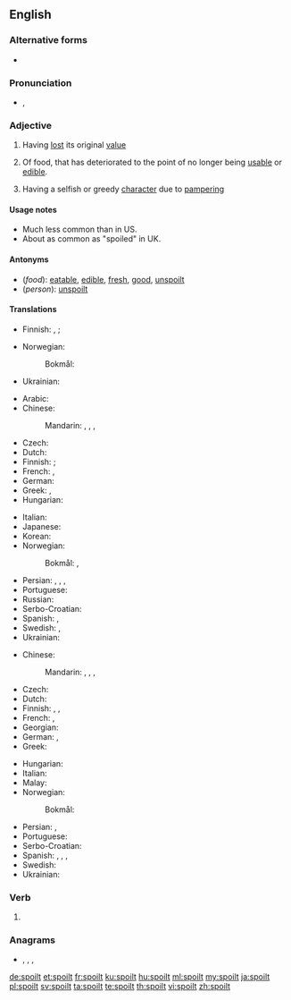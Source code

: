 ==English==

===Alternative forms===
* {{l|en|spoiled}}

===Pronunciation===
* {{enPR|spoilt}}, {{IPA|/spɔɪlt/|lang=en}}

===Adjective===
{{en-adj}} {{qualifier|UK spelling}}

# {{lb|en|UK}} Having [[lost]] its original [[value]]
# Of food, that has deteriorated to the point of no longer being [[usable]] or [[edible]].
# {{lb|en|of a person, usually a child}} Having a selfish or greedy [[character]] due to [[pamper]]ing

====Usage notes====
* Much less common than {{m|en|spoiled}} in US.
* About as common as "spoiled" in UK.

====Antonyms====
* (''food''): [[eatable]], [[edible]], [[fresh]], [[good]], [[unspoilt]]
* (''person''): [[unspoilt]]

====Translations====
{{trans-top|having lost its original value}}
* Finnish: {{t+|fi|pilattu}}, {{t+|fi|pilaantunut}}; {{t+|fi|pilalla}} {{qualifier|adverb}}
{{trans-mid}}
* Norwegian:
*: Bokmål: {{t|nb|nedgradert}}
* Ukrainian: {{t|uk|зіпсований|tr=zipsóvanyj|sc=Cyrl}}
{{trans-bottom}}

{{trans-top|of food: rendered unusable or inedible}}
* Arabic: {{t|ar|مُدَلَّل}}
* Chinese:
*: Mandarin: {{t+|cmn|腐敗|sc=Hani}}, {{t+|cmn|腐败|tr=fǔbài|sc=Hani}}, {{t+|cmn|壞|sc=Hani}}, {{t+|cmn|坏|tr=huài|sc=Hani}}
* Czech: {{t|cs|zkažený}}
* Dutch: {{t+|nl|bedorven}}
* Finnish: {{t+|fi|pilaantunut}}; {{t+|fi|pilalla}} {{qualifier|adverb}}
* French: {{t+|fr|gâté}}, {{t+|fr|pourri|m}}
* German: {{t+|de|verdorben}}
* Greek: {{t+|el|χαλασμένος|sc=Grek}}, {{t+|el|αλλοιωμένος|sc=Grek}}
* Hungarian: {{t+|hu|romlott}}
{{trans-mid}}
* Italian: {{t+|it|guastato}}
* Japanese: {{t|ja|腐った|tr=くさった, kusatta}}
* Korean: {{t|ko|썩은|tr=sseogeun}}
* Norwegian:
*: Bokmål: {{t+|nb|utgått}}, {{t+|nb|råtten}}
* Persian: {{t+|fa|تباه|tr=tabāh}}, {{t|fa|پوسده|tr=pusidah}}, {{t+|fa|ترشیده|tr=torşidah}}, {{t+|fa|خراب|tr=kharāb}}
* Portuguese: {{t+|pt|estragado}}
* Russian: {{t+|ru|испо́рченный}}
* Serbo-Croatian: {{t|sh|покварено|n|tr=pokvareno|sc=Cyrl}}
* Spanish: {{t+|es|estropeado}}, {{t+|es|podrido}}
* Swedish: {{t+|sv|förstörd}}, {{t+|sv|skämd}}
* Ukrainian: {{t|uk|зіпсований|tr=zipsóvanyj|sc=Cyrl}}
{{trans-bottom}}

{{trans-top|of a child}}
* Chinese:
*: Mandarin: {{t+|cmn|寵壞|sc=Hani}}, {{t+|cmn|宠坏|tr=chǒnghuài|sc=Hani}}, {{t+|cmn|溺愛|sc=Hani}}, {{t+|cmn|溺爱|tr=nì'ài|sc=Hani}}
* Czech: {{t|cs|rozmazlený}}
* Dutch: {{t+|nl|verwend}}
* Finnish: {{t+|fi|hemmoteltu}}, {{t|fi|poispilattu}}, {{t+|fi|pilattu}}
* French: {{t+|fr|gâté|m}}, {{t+|fr|pourri|m}}
* Georgian: {{t|ka|გაფუჭებული|sc=Geor}}
* German: {{t+|de|verwöhnt}}, {{t+|de|verzogen}}
* Greek: {{t+|el|κακομαθημένος|sc=Grek}}
{{trans-mid}}
* Hungarian: {{t|hu|elkényeztetett}}
* Italian: {{t+|it|viziato}}
* Malay: {{t|ms|mua}}
* Norwegian:
*: Bokmål: {{t|nb|bortskjemt}}
* Persian: {{t+|fa|لوس|tr=lus|sc=fa-Arab}}, {{t+|fa|ننر|tr=nonor|sc=fa-Arab}}
* Portuguese: {{t|pt|mimado}}
* Serbo-Croatian: {{t|sh|размажено|n|tr=razmaženo|sc=Cyrl}}
* Spanish: {{t+|es|mimado|m}}, {{t+|es|regalón}}, {{t+|es|consentido}}, {{t+|es|malcriado}}
* Swedish: {{t+|sv|bortskämd}}
* Ukrainian: {{t|uk|зіпсований|tr=zipsóvanyj|sc=Cyrl}}
{{trans-bottom}}

===Verb===
{{head|en|verb form}}

# {{en-past of|spoil}}

===Anagrams===
* {{l|en|pilots}}, {{l|en|pistol}}, {{l|en|postil}}, {{l|en|sploit}}

[[de:spoilt]]
[[et:spoilt]]
[[fr:spoilt]]
[[ku:spoilt]]
[[hu:spoilt]]
[[ml:spoilt]]
[[my:spoilt]]
[[ja:spoilt]]
[[pl:spoilt]]
[[sv:spoilt]]
[[ta:spoilt]]
[[te:spoilt]]
[[th:spoilt]]
[[vi:spoilt]]
[[zh:spoilt]]